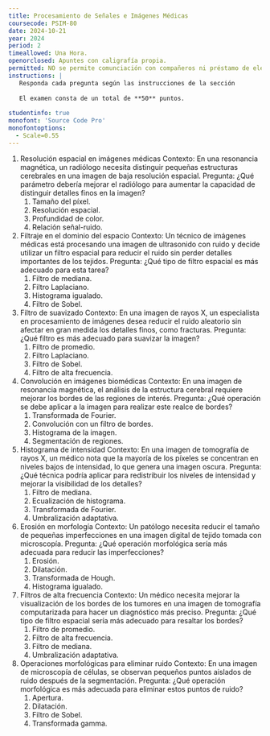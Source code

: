 ```yaml
---
title: Procesamiento de Señales e Imágenes Médicas
coursecode: PSIM-80
date: 2024-10-21
year: 2024
period: 2
timeallowed: Una Hora.
openorclosed: Apuntes con caligrafía propia.
permitted: NO se permite comunciación con compañeros ni préstamo de elementos.
instructions: |
   Responda cada pregunta según las instrucciones de la sección
   
   El examen consta de un total de **50** puntos.
   
studentinfo: true
monofont: 'Source Code Pro'
monofontoptions: 
  - Scale=0.55
---
```


   #. Resolución espacial en imágenes médicas
   Contexto: En una resonancia magnética, un radiólogo necesita distinguir pequeñas estructuras cerebrales en una imagen de baja resolución espacial.
   Pregunta: ¿Qué parámetro debería mejorar el radiólogo para aumentar la capacidad de distinguir detalles finos en la imagen?
      #. Tamaño del píxel.
      #. Resolución espacial.
      #. Profundidad de color.
      #. Relación señal-ruido.

   #. Filtraje en el dominio del espacio
   Contexto: Un técnico de imágenes médicas está procesando una imagen de ultrasonido con ruido y decide utilizar un filtro espacial para reducir el ruido sin perder detalles importantes de los tejidos.
   Pregunta: ¿Qué tipo de filtro espacial es más adecuado para esta tarea?
      #. Filtro de mediana.
      #. Filtro Laplaciano.
      #. Histograma igualado.
      #. Filtro de Sobel.

   #. Filtro de suavizado
   Contexto: En una imagen de rayos X, un especialista en procesamiento de imágenes desea reducir el ruido aleatorio sin afectar en gran medida los detalles finos, como fracturas.
   Pregunta: ¿Qué filtro es más adecuado para suavizar la imagen?
      #. Filtro de promedio.
      #. Filtro Laplaciano.
      #. Filtro de Sobel.
      #. Filtro de alta frecuencia.

   #. Convolución en imágenes biomédicas
   Contexto: En una imagen de resonancia magnética, el análisis de la estructura cerebral requiere mejorar los bordes de las regiones de interés.
   Pregunta: ¿Qué operación se debe aplicar a la imagen para realizar este realce de bordes?
      #. Transformada de Fourier.
      #. Convolución con un filtro de bordes.
      #. Histograma de la imagen.
      #. Segmentación de regiones.

   #. Histograma de intensidad
   Contexto: En una imagen de tomografía de rayos X, un médico nota que la mayoría de los píxeles se concentran en niveles bajos de intensidad, lo que genera una imagen oscura.
   Pregunta: ¿Qué técnica podría aplicar para redistribuir los niveles de intensidad y mejorar la visibilidad de los detalles?
      #. Filtro de mediana.
      #. Ecualización de histograma.
      #. Transformada de Fourier.
      #. Umbralización adaptativa.

   #. Erosión en morfología
   Contexto: Un patólogo necesita reducir el tamaño de pequeñas imperfecciones en una imagen digital de tejido tomada con microscopía.
   Pregunta: ¿Qué operación morfológica sería más adecuada para reducir las imperfecciones?
      #. Erosión.
      #. Dilatación.
      #. Transformada de Hough.
      #. Histograma igualado.

   #. Filtros de alta frecuencia
   Contexto: Un médico necesita mejorar la visualización de los bordes de los tumores en una imagen de tomografía computarizada para hacer un diagnóstico más preciso.
   Pregunta: ¿Qué tipo de filtro espacial sería más adecuado para resaltar los bordes?
      #. Filtro de promedio.
      #. Filtro de alta frecuencia.
      #. Filtro de mediana.
      #. Umbralización adaptativa.

   #. Operaciones morfológicas para eliminar ruido
   Contexto: En una imagen de microscopía de células, se observan pequeños puntos aislados de ruido después de la segmentación.
   Pregunta: ¿Qué operación morfológica es más adecuada para eliminar estos puntos de ruido?
      #. Apertura.
      #. Dilatación.
      #. Filtro de Sobel.
      #. Transformada gamma.
